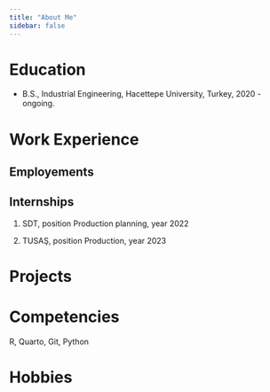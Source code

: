 ```yaml
---
title: "About Me"
sidebar: false 
---
```


# Education

-   B.S., Industrial Engineering, Hacettepe University, Turkey, 2020 - ongoing.

# Work Experience

## Employements

## Internships

1.  SDT, position Production planning, year 2022

2.  TUSAŞ, position Production, year 2023

# Projects

# Competencies

R, Quarto, Git, Python

# Hobbies
